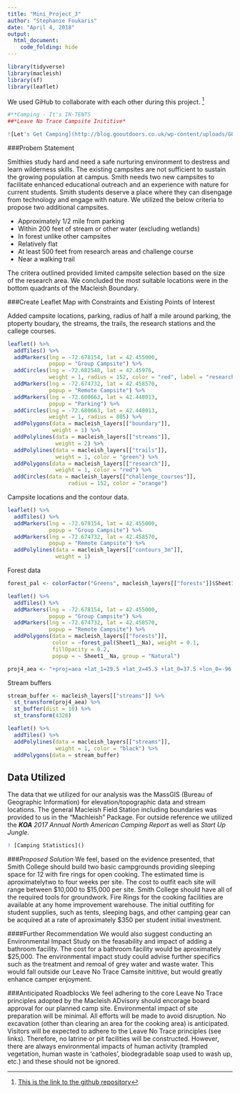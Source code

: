 ```yaml
---
title: "Mini_Project_3"
author: "Stephanie Foukaris"
date: "April 4, 2018"
output: 
  html_document:
    code_folding: hide
---
```



```r
library(tidyverse)
library(macleish)
library(sf)
library(leaflet)
```

We used GiHub to collaborate with each other during this project. [^1]


```r
#**Camping - It's IN-TENTS
##*Leave No Trace Campsite Inititive*

![Let's Get Camping](http://blog.gooutdoors.co.uk/wp-content/uploads/GO_Outdoors_logo_Vectors_RGB.png){.class width = 100px}
```


###Probem Statement

Smithies study hard and need a safe nurturing environment to destress and learn wilderness skills. The existing campsites are not sufficient to sustain the growing population at campus. Smith needs two new campsites to facilitate enhanced educational outreach and an experience with nature for current students. Smith students deserve a place where they can disengage from technology and engage with nature. We utilized the below criteria to propose two additional campsites.

- Approximately 1/2 mile from parking
- Within 200 feet of stream or other water (excluding wetlands)
- In forest unlike other campsites
- Relatively flat
- At least 500 feet from research areas and challenge course
- Near a walking trail

The critera outlined provided limited campsite selection based on the size of the research area. We concluded the most suitable locations were in the bottom quadrants of the Macleish Boundary.

###Create Leaflet Map with Constraints and Existing Points of Interest

Added campsite locations, parking, radius of half a mile around parking, the ptoperty boudary, the streams, the trails, the research stations and the callege courses.

```r
leaflet() %>%
  addTiles() %>%
  addMarkers(lng = -72.678154, lat = 42.455000, 
             popup = "Group Campsite") %>%
  addCircles(lng = -72.682548, lat = 42.45976, 
             weight = 1, radius = 152, color = "red", label = "research/challenge buffer size") %>%
  addMarkers(lng = -72.674732, lat = 42.458570, 
             popup = "Remote Campsite") %>%
  addMarkers(lng = -72.680663, lat = 42.448013, 
             popup = "Parking") %>%
  addCircles(lng = -72.680663, lat = 42.448013, 
             weight = 1, radius = 805) %>%
  addPolygons(data = macleish_layers[["boundary"]],
              weight = 1) %>%
  addPolylines(data = macleish_layers[["streams"]], 
               weight = 2) %>%
  addPolylines(data = macleish_layers[["trails"]], 
               weight = 1, color = "green") %>%
  addPolygons(data = macleish_layers[["research"]], 
               weight = 1, color = "red") %>%
  addCircles(data = macleish_layers[["challenge_courses"]], 
                   radius = 152, color = "orange")
```

Campsite locations and the contour data.

```r
leaflet() %>%
  addTiles() %>%
  addMarkers(lng = -72.678154, lat = 42.455000, 
             popup = "Group Campsite") %>%
  addMarkers(lng = -72.674732, lat = 42.458570, 
             popup = "Remote Campsite") %>%
  addPolylines(data = macleish_layers[["contours_3m"]], 
               weight = 1)
```


Forest data

```r
forest_pal <- colorFactor("Greens", macleish_layers[["forests"]]$Sheet1__Na)
```



```r
leaflet() %>%
  addTiles() %>%
  addMarkers(lng = -72.678154, lat = 42.455000, 
             popup = "Group Campsite") %>%
  addMarkers(lng = -72.674732, lat = 42.458570, 
             popup = "Remote Campsite") %>%
  addPolygons(data = macleish_layers[["forests"]], 
              color = ~forest_pal(Sheet1__Na), weight = 0.1, 
              fillOpacity = 0.2,
              popup = ~ Sheet1__Na, group = "Natural") 
```

```r
proj4_aea <- "+proj=aea +lat_1=29.5 +lat_2=45.5 +lat_0=37.5 +lon_0=-96 +x_0=0 +y_0=0 +ellps=GRS80 +datum=NAD83 +units=m +no_defs"
```

Stream buffers

```r
stream_buffer <- macleish_layers[["streams"]] %>%
  st_transform(proj4_aea) %>%
  st_buffer(dist = 10) %>%
  st_transform(4326)

leaflet() %>%
  addTiles() %>%
  addPolylines(data = macleish_layers[["streams"]], 
               weight = 1, color = "black") %>%
  addPolygons(data = stream_buffer) 
```

## Data Utilized
The data that we utilized for our analysis was the MassGIS (Bureau of Geographic Information) for elevation/topographic data and stream locations. The general Macleish Field Station including boundaries was provided to us in the "Machleish" Package. For outside reference we utilized the ***KOA** 2017 Annual North American Camping Report* as well as *Start Up Jungle*.



```r
! [Camping Statistics]()
```

###*Proposed Solution*
We feel, based on the evidence presented, that Smith College should build two basic campgrounds providing sleeping space for 12 with fire rings for open cooking. The estimated time is aproximatelytwo to four weeks per site. The cost to outfit each site will range between $10,000 to $15,000 per site. Smith College should have all of the required tools for groundwork. Fire Rings for the cooking facilities are available at any home improvement warehouse. The initial outfiting for student supplies, such as tents, sleeping bags, and other camping gear can be acquired at a rate of aproximately $350 per student initial investment. 

####Further Recommendation
We would also suggest conducting an Environmental Impact Study on the feasability and impact of adding a bathroom facility. The cost for a bathroom facility would be aproximately $25,000. The environmental impact study could advise further specifics such as the treatment and remoal of grey water and waste water. This would fall outside our Leave No Trace Camsite inititive, but would greatly enhance camper enjoyment.

###Anticipated Roadblocks
We feel adhering to the core Leave No Trace principles adopted by the Macleish ADvisory should encorage board approval for our planned camp site. Environmental impact of site preparation will be minimal.  All efforts will be made to avoid disruption.  No excavation (other than clearing an area for the cooking area) is anticipated.  Visitors will be expected to adhere to the Leave No Trace principles (see links).  Therefore, no latrine or pit facilities will be constructed.   However, there are always environmental impacts of human activity (trampled vegetation, human waste in ‘catholes’, biodegradable soap used to wash up, etc.) and these should not be ignored.



[^1]: [This is the link to the github repository](https://github.com/sfoukaris/Mini_Project_3.git)